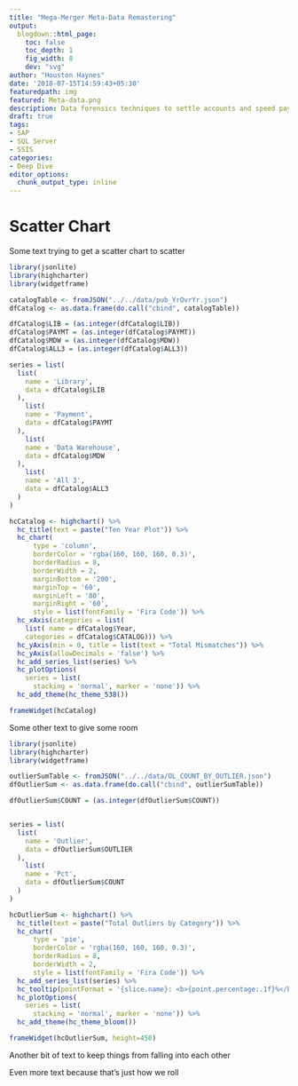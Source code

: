 ```yaml
---
title: "Mega-Merger Meta-Data Remastering"
output:
  blogdown::html_page:
    toc: false
    toc_depth: 1
    fig_width: 8
    dev: "svg"
author: "Houston Haynes"
date: '2018-07-15T14:59:43+05:30'
featuredpath: img
featured: Meta-data.png
description: Data forensics techniques to settle accounts and speed pay outs to authors
draft: true
tags:
- SAP
- SQL Server
- SSIS
categories: 
- Deep Dive
editor_options: 
  chunk_output_type: inline
---
```


# Scatter Chart

Some text trying to get a scatter chart to scatter
```r
library(jsonlite)
library(highcharter)
library(widgetframe)

catalogTable <- fromJSON("../../data/pub_YrOvrYr.json")
dfCatalog <- as.data.frame(do.call("cbind", catalogTable))

dfCatalog$LIB = (as.integer(dfCatalog$LIB))
dfCatalog$PAYMT = (as.integer(dfCatalog$PAYMT))
dfCatalog$MDW = (as.integer(dfCatalog$MDW))
dfCatalog$ALL3 = (as.integer(dfCatalog$ALL3))

series = list(
  list(
    name = 'Library',
    data = dfCatalog$LIB
  ),
    list(
    name = 'Payment',
    data = dfCatalog$PAYMT
  ),
    list(
    name = 'Data Warehouse',
    data = dfCatalog$MDW
  ),
    list(
    name = 'All 3',
    data = dfCatalog$ALL3
  )
)

hcCatalog <- highchart() %>%
  hc_title(text = paste("Ten Year Plot")) %>% 
  hc_chart(
      type = 'column',
      borderColor = 'rgba(160, 160, 160, 0.3)',
      borderRadius = 8,
      borderWidth = 2,
      marginBottom = '200',
      marginTop = '60',
      marginLeft = '80',
      marginRight = '60',
      style = list(fontFamily = 'Fira Code')) %>%
  hc_xAxis(categories = list(
    list( name = dfCatalog$Year,
    categories = dfCatalog$CATALOG))) %>%  
  hc_yAxis(min = 0, title = list(text = "Total Mismatches")) %>%
  hc_yAxis(allowDecimals = 'false') %>%
  hc_add_series_list(series) %>%
  hc_plotOptions(
    series = list(
      stacking = 'normal', marker = 'none')) %>% 
  hc_add_theme(hc_theme_538())

frameWidget(hcCatalog)
```

Some other text to give some room 


<div class="rows">
<div class="col-md-6 pb-4">

```r
library(jsonlite)
library(highcharter)
library(widgetframe)

outlierSumTable <- fromJSON("../../data/OL_COUNT_BY_OUTLIER.json")
dfOutlierSum <- as.data.frame(do.call("cbind", outlierSumTable))

dfOutlierSum$COUNT = (as.integer(dfOutlierSum$COUNT))


series = list(
  list(
    name = 'Outlier',
    data = dfOutlierSum$OUTLIER
  ),
    list(
    name = 'Pct',
    data = dfOutlierSum$COUNT
  )
)

hcOutlierSum <- highchart() %>%
  hc_title(text = paste("Total Outliers by Category")) %>% 
  hc_chart(
      type = 'pie',
      borderColor = 'rgba(160, 160, 160, 0.3)',
      borderRadius = 8,
      borderWidth = 2,
      style = list(fontFamily = 'Fira Code')) %>%
  hc_add_series_list(series) %>%
  hc_tooltip(pointFormat = '{slice.name}: <b>{point.percentage:.1f}%</b>') %>%
  hc_plotOptions(
    series = list(
      stacking = 'normal', marker = 'none')) %>% 
  hc_add_theme(hc_theme_bloom())

frameWidget(hcOutlierSum, height=450)
```
</div>
<div class="col-md-6 pb-4">
Another bit of text to keep things from falling into each other
</div>
</div>

Even more text because that's just how we roll